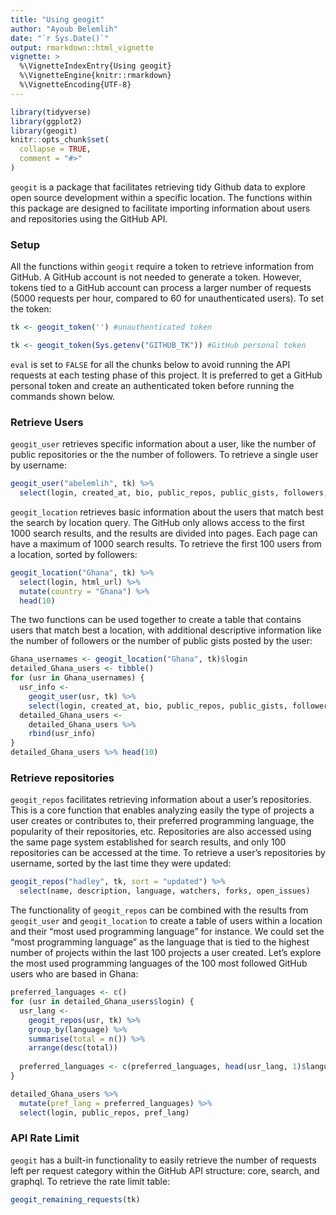 ```yaml
---
title: "Using geogit"
author: "Ayoub Belemlih"
date: "`r Sys.Date()`"
output: rmarkdown::html_vignette
vignette: >
  %\VignetteIndexEntry{Using geogit}
  %\VignetteEngine{knitr::rmarkdown}
  %\VignetteEncoding{UTF-8}
---
```


```r
library(tidyverse)
library(ggplot2)
library(geogit)
knitr::opts_chunk$set(
  collapse = TRUE,
  comment = "#>"
)
```


`geogit` is a package that facilitates retrieving tidy Github data to explore open source development within a specific location. The functions within this package are designed to facilitate importing information about users and repositories using the GitHub API.

### Setup

All the functions within `geogit` require a token to retrieve information from GitHub. A GitHub account is not needed to generate a token. However, tokens tied to a GitHub account can process a larger number of requests (5000 requests per hour, compared to 60 for unauthenticated users). To set the token:

```r
tk <- geogit_token('') #unauthenticated token
```

```r
tk <- geogit_token(Sys.getenv("GITHUB_TK")) #GitHub personal token
```

`eval` is set to `FALSE` for all the chunks below to avoid running the API requests at each testing phase of this project. It is preferred to get a GitHub personal token and create an authenticated token before running the commands shown below.

### Retrieve Users

`geogit_user` retrieves specific information about a user, like the number of public repositories or the the number of followers. To retrieve a single user by username:

```r
geogit_user("abelemlih", tk) %>% 
  select(login, created_at, bio, public_repos, public_gists, followers, following)
```

`geogit_location` retrieves basic information about the users that match best the search by location query. The GitHub only allows access to the first 1000 search results, and the results are divided into pages. Each page can have a maximum of 1000 search results. To retrieve the first 100 users from a location, sorted by followers:

```r
geogit_location("Ghana", tk) %>% 
  select(login, html_url) %>%
  mutate(country = "Ghana") %>%
  head(10)
```

The two functions can be used together to create a table that contains users that match best a location, with additional descriptive information like the number of followers or the number of public gists posted by the user:

```r
Ghana_usernames <- geogit_location("Ghana", tk)$login
detailed_Ghana_users <- tibble()
for (usr in Ghana_usernames) {
  usr_info <- 
    geogit_user(usr, tk) %>% 
    select(login, created_at, bio, public_repos, public_gists, followers, following)
  detailed_Ghana_users <- 
    detailed_Ghana_users %>% 
    rbind(usr_info)
}
detailed_Ghana_users %>% head(10)
```

### Retrieve repositories

`geogit_repos` facilitates retrieving information about a user's repositories. This is a core function that enables analyzing easily the type of projects a user creates or contributes to, their preferred programming language, the popularity of their repositories, etc. Repositories are also accessed using the same page system established for search results, and only 100 repositories can be accessed at the time. To retrieve a user's repositories by username, sorted by the last time they were updated:

```r
geogit_repos("hadley", tk, sort = "updated") %>%
  select(name, description, language, watchers, forks, open_issues)
```

The functionality of `geogit_repos` can be combined with the results from `geogit_user` and `geogit_location` to create a table of users within a location and their "most used programming language" for instance. We could set the "most programming language" as the language that is tied to the highest number of projects within the last 100 projects a user created. Let's explore the most used programming languages of the 100 most followed GitHub users who are based in Ghana:

```r
preferred_languages <- c()
for (usr in detailed_Ghana_users$login) {
  usr_lang <- 
    geogit_repos(usr, tk) %>%
    group_by(language) %>%
    summarise(total = n()) %>%
    arrange(desc(total))
  
  preferred_languages <- c(preferred_languages, head(usr_lang, 1)$language)
}

detailed_Ghana_users %>% 
  mutate(pref_lang = preferred_languages) %>%
  select(login, public_repos, pref_lang)
```

### API Rate Limit

`geogit` has a built-in functionality to easily retrieve the number of requests left per request category within the GitHub API structure: core, search, and graphql. To retrieve the rate limit table:

```r
geogit_remaining_requests(tk)
```



